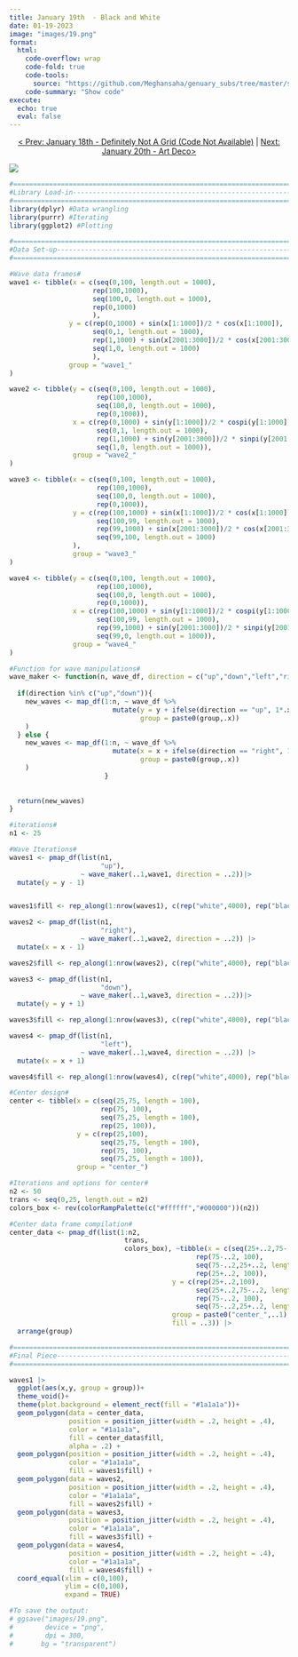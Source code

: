 ```yaml
---
title: January 19th  - Black and White
date: 01-19-2023
image: "images/19.png"
format:
  html:
    code-overflow: wrap
    code-fold: true
    code-tools:
      source: "https://github.com/Meghansaha/genuary_subs/tree/master/submissions/scripts/19_black_and_white.R"
    code-summary: "Show code"
execute:
  echo: true
  eval: false
---
```


<center>[\< Prev: January 18th - Definitely Not A Grid (Code Not Available)](day_18.qmd) \| [Next: January 20th - Art Deco\>](day_20.qmd)</center>

![](images/19.png){fig-alt="A generative image with four sets of white and black distorted waves that make a square. In the center in a distorted black abyss." fig-align="center"}

```r
#=============================================================================#
#Library Load-in---------------------------------------------------------------
#=============================================================================#
library(dplyr) #Data wrangling
library(purrr) #Iterating
library(ggplot2) #Plotting

#=============================================================================#
#Data Set-up-------------------------------------------------------------------
#=============================================================================#

#Wave data frames#
wave1 <- tibble(x = c(seq(0,100, length.out = 1000),
                     rep(100,1000),
                     seq(100,0, length.out = 1000),
                     rep(0,1000)
                     ),
               y = c(rep(0,1000) + sin(x[1:1000])/2 * cos(x[1:1000]),
                     seq(0,1, length.out = 1000),
                     rep(1,1000) + sin(x[2001:3000])/2 * cos(x[2001:3000]),
                     seq(1,0, length.out = 1000)
                     ),
               group = "wave1_"
)

wave2 <- tibble(y = c(seq(0,100, length.out = 1000),
                      rep(100,1000),
                      seq(100,0, length.out = 1000),
                      rep(0,1000)),
                x = c(rep(0,1000) + sin(y[1:1000])/2 * cospi(y[1:1000]),
                      seq(0,1, length.out = 1000),
                      rep(1,1000) + sin(y[2001:3000])/2 * sinpi(y[2001:3000]),
                      seq(1,0, length.out = 1000)),
                group = "wave2_"
)

wave3 <- tibble(x = c(seq(0,100, length.out = 1000),
                      rep(100,1000),
                      seq(100,0, length.out = 1000),
                      rep(0,1000)),
                y = c(rep(100,1000) + sin(x[1:1000])/2 * cos(x[1:1000]),
                      seq(100,99, length.out = 1000),
                      rep(99,1000) + sin(x[2001:3000])/2 * cos(x[2001:3000]),
                      seq(99,100, length.out = 1000)
                ),
                group = "wave3_"
)

wave4 <- tibble(y = c(seq(0,100, length.out = 1000),
                      rep(100,1000),
                      seq(100,0, length.out = 1000),
                      rep(0,1000)),
                x = c(rep(100,1000) + sin(y[1:1000])/2 * cospi(y[1:1000]),
                      seq(100,99, length.out = 1000),
                      rep(99,1000) + sin(y[2001:3000])/2 * sinpi(y[2001:3000]),
                      seq(99,0, length.out = 1000)),
                group = "wave4_"
)

#Function for wave manipulations#
wave_maker <- function(n, wave_df, direction = c("up","down","left","right")){
  
  if(direction %in% c("up","down")){
    new_waves <- map_df(1:n, ~ wave_df %>%
                          mutate(y = y + ifelse(direction == "up", 1*.x,-1*.x),
                                 group = paste0(group,.x))
    )
  } else {
    new_waves <- map_df(1:n, ~ wave_df %>%
                          mutate(x = x + ifelse(direction == "right", 1*.x,-1*.x),
                                 group = paste0(group,.x))
    )
                        }
  
  
  return(new_waves)
}

#iterations#
n1 <- 25

#Wave Iterations#
waves1 <- pmap_df(list(n1,
                       "up"), 
                  ~ wave_maker(..1,wave1, direction = ..2))|>
  mutate(y = y - 1)


waves1$fill <- rep_along(1:nrow(waves1), c(rep("white",4000), rep("black",4000)))

waves2 <- pmap_df(list(n1,
                       "right"), 
                  ~ wave_maker(..1,wave2, direction = ..2)) |>
  mutate(x = x - 1)

waves2$fill <- rep_along(1:nrow(waves2), c(rep("white",4000), rep("black",4000)))

waves3 <- pmap_df(list(n1,
                       "down"), 
                  ~ wave_maker(..1,wave3, direction = ..2))|>
  mutate(y = y + 1)

waves3$fill <- rep_along(1:nrow(waves3), c(rep("white",4000), rep("black",4000)))

waves4 <- pmap_df(list(n1,
                       "left"), 
                  ~ wave_maker(..1,wave4, direction = ..2)) |>
  mutate(x = x + 1)

waves4$fill <- rep_along(1:nrow(waves4), c(rep("white",4000), rep("black",4000)))

#Center design#
center <- tibble(x = c(seq(25,75, length = 100),
                       rep(75, 100),
                       seq(75,25, length = 100),
                       rep(25, 100)),
                 y = c(rep(25,100),
                       seq(25,75, length = 100),
                       rep(75, 100),
                       seq(75,25, length = 100)),
                 group = "center_")

#Iterations and options for center#
n2 <- 50
trans <- seq(0,25, length.out = n2)
colors_box <- rev(colorRampPalette(c("#ffffff","#000000"))(n2))

#Center data frame compilation#
center_data <- pmap_df(list(1:n2, 
                             trans,
                             colors_box), ~tibble(x = c(seq(25+..2,75-..2, length = 100),
                                               rep(75-..2, 100),
                                               seq(75-..2,25+..2, length = 100),
                                               rep(25+..2, 100)),
                                         y = c(rep(25+..2,100),
                                               seq(25+..2,75-..2, length = 100),
                                               rep(75-..2, 100),
                                               seq(75-..2,25+..2, length = 100)),
                                         group = paste0("center_",..1),
                                         fill = ..3)) |>
  arrange(group)

#=============================================================================#
#Final Piece-------------------------------------------------------------------
#=============================================================================#

waves1 |>
  ggplot(aes(x,y, group = group))+
  theme_void()+
  theme(plot.background = element_rect(fill = "#1a1a1a"))+
  geom_polygon(data = center_data,
               position = position_jitter(width = .2, height = .4),
               color = "#1a1a1a",
               fill = center_data$fill,
               alpha = .2) +
  geom_polygon(position = position_jitter(width = .2, height = .4),
               color = "#1a1a1a",
               fill = waves1$fill) +
  geom_polygon(data = waves2,
               position = position_jitter(width = .2, height = .4),
               color = "#1a1a1a",
               fill = waves2$fill) +
  geom_polygon(data = waves3,
               position = position_jitter(width = .2, height = .4),
               color = "#1a1a1a",
               fill = waves3$fill) +
  geom_polygon(data = waves4,
               position = position_jitter(width = .2, height = .4),
               color = "#1a1a1a",
               fill = waves4$fill) +
  coord_equal(xlim = c(0,100), 
              ylim = c(0,100), 
              expand = TRUE)

#To save the output:
# ggsave("images/19.png",
#        device = "png",
#        dpi = 300,
#       bg = "transparent")
```
